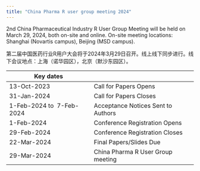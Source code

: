```yaml
---
title: "China Pharma R user group meeting 2024"
---
```


2nd China Pharmaceutical Industry R User Group Meeting will be held on March 29, 2024, both on-site and online. On-site meeting locations: Shanghai (Novartis campus), Beijing (MSD campus).



第二届中国医药行业R用户大会将于2024年3月29日召开。线上线下同步进行。线下会议地点：上海（诺华园区），北京（默沙东园区）。


| Key dates                 |                                    |
| ------------------------- | ---------------------------------- |
| 13-Oct-2023               | Call for Papers Opens              |
| 31-Jan-2024               | Call for Papers Closes             |
| 1-Feb-2024 to  7-Feb-2024 | Acceptance Notices Sent to Authors |
| 1-Feb-2024                | Conference Registration Opens      |
| 29-Feb-2024               | Conference Registration Closes     |
| 22-Mar-2024               | Final Papers/Slides Due            |
| 29-Mar-2024               | China Pharma R User Group meeting  |
